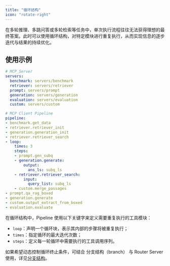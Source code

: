 ```yaml
---
title: "循环结构"
icon: "rotate-right"
---
```


在多轮推理、多跳问答或多轮检索等任务中，单次执行流程往往无法获得理想的最终答案。此时可以使用循环结构，对特定模块进行重复执行，从而实现信息的逐步迭代与结果的持续优化。

## 使用示例

```yaml examples/rag_loop.yaml icon="/images/yaml.svg" highlight="16-26"
# MCP Server
servers:
  benchmark: servers/benchmark
  retriever: servers/retriever
  prompt: servers/prompt
  generation: servers/generation
  evaluation: servers/evaluation
  custom: servers/custom

# MCP Client Pipeline
pipeline:
- benchmark.get_data
- retriever.retriever_init
- generation.generation_init
- retriever.retriever_search
- loop:
    times: 3
    steps:
    - prompt.gen_subq
    - generation.generate:
        output:
          ans_ls: subq_ls
    - retriever.retriever_search:
        input:
          query_list: subq_ls
    - custom.merge_passages
- prompt.qa_rag_boxed
- generation.generate
- custom.output_extract_from_boxed
- evaluation.evaluate
```

在循环结构中，Pipeline 使用以下关键字来定义需要重复执行的工具模块：

- `loop`：声明一个循环块，表示其内部的步骤将被重复执行；
- `times`：指定循环的最大迭代次数；
- `steps`：定义每一轮循环中需要执行的工具调用序列。

<Note>如果希望动态控制循环终止条件，可结合 分支结构（branch） 与 Router Server 使用，详见[分支结构](/pages/cn/rag_client/branch)。</Note>